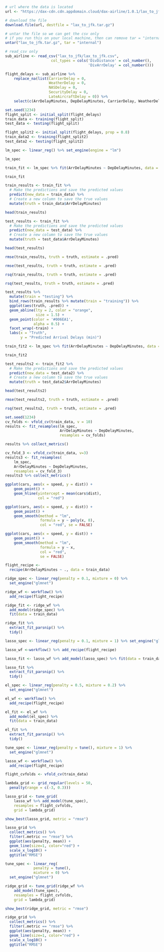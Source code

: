 ```r
# url where the data is located
url <- "https://dax-cdn.cdn.appdomain.cloud/dax-airline/1.0.1/lax_to_jfk.tar.gz"

# download the file
download.file(url, destfile = "lax_to_jfk.tar.gz")

# untar the file so we can get the csv only
# if you run this on your local machine, then can remove tar = "internal" 
untar("lax_to_jfk.tar.gz", tar = "internal")

# read_csv only 
sub_airline <- read_csv("lax_to_jfk/lax_to_jfk.csv",
                     col_types = cols('DivDistance' = col_number(), 
                                      'DivArrDelay' = col_number()))
```
```r
flight_delays <- sub_airline %>% 
    replace_na(list(CarrierDelay = 0,
                    WeatherDelay = 0,
                    NASDelay = 0,
                    SecurityDelay = 0,
                    LateAircraftDelay = 0)) %>%
    select(c(ArrDelayMinutes, DepDelayMinutes, CarrierDelay, WeatherDelay, NASDelay, SecurityDelay, LateAircraftDelay, DayOfWeek, Month))
```
```r
set.seed(1234)
flight_split <- initial_split(flight_delays)
train_data <- training(flight_split)
test_data <- testing(flight_split)
```
```r
flight_split2 <- initial_split(flight_delays, prop = 0.8)
train_data2 <- training(flight_split2)
test_data2 <- testing(flight_split2)
```
```r
lm_spec <- linear_reg() %>% set_engine(engine = "lm")

lm_spec
```
```r
train_fit <- lm_spec %>% fit(ArrDelayMinutes ~ DepDelayMinutes, data = train_data)

train_fit
```
```r
train_results <- train_fit %>%
  # Make the predictions and save the predicted values
  predict(new_data = train_data) %>%
  # Create a new column to save the true values
  mutate(truth = train_data$ArrDelayMinutes)

head(train_results)
```
```r
test_results <- train_fit %>%
  # Make the predictions and save the predicted values
  predict(new_data = test_data) %>%
  # Create a new column to save the true values
  mutate(truth = test_data$ArrDelayMinutes)

head(test_results)
```
```r
rmse(train_results, truth = truth, estimate = .pred)
```
```r
rmse(test_results, truth = truth, estimate = .pred)
```
```r
rsq(train_results, truth = truth, estimate = .pred)
```
```r
rsq(test_results, truth = truth, estimate = .pred)
```
```r
test_results %>%
  mutate(train = "testing") %>%
  bind_rows(train_results %>% mutate(train = "training")) %>%
  ggplot(aes(truth, .pred)) +
  geom_abline(lty = 2, color = "orange", 
              size = 1.5) +
  geom_point(color = '#006EA1', 
             alpha = 0.5) +
  facet_wrap(~train) +
  labs(x = "Truth", 
       y = "Predicted Arrival Delays (min)")
```
```r
train_fit2 <- lm_spec %>% fit(ArrDelayMinutes ~ DepDelayMinutes, data = train_data2)

train_fit2
```
```r
test_results2 <- train_fit2 %>%
  # Make the predictions and save the predicted values
  predict(new_data = test_data2) %>%
  # Create a new column to save the true values
  mutate(truth = test_data2$ArrDelayMinutes)

head(test_results2)
```
```r
rmse(test_results2, truth = truth, estimate = .pred)
```
```r
rsq(test_results2, truth = truth, estimate = .pred)
```
```r
set.seed(1234)
cv_folds <- vfold_cv(train_data, v = 10)
results <- fit_resamples(lm_spec, 
                         ArrDelayMinutes ~ DepDelayMinutes,
                         resamples = cv_folds)
```
```r
results %>% collect_metrics()
```
```r
cv_fold_3 <- vfold_cv(train_data, v=3)
results3 <- fit_resamples(
    lm_spec, 
    ArrDelayMinutes ~ DepDelayMinutes, 
    resamples = cv_fold_3)
results3 %>% collect_metrics()
```
```r
ggplot(cars, aes(x = speed, y = dist)) + 
    geom_point() + 
    geom_hline(yintercept = mean(cars$dist), 
               col = "red") 
```
```r
ggplot(cars, aes(x = speed, y = dist)) + 
    geom_point() + 
    geom_smooth(method = "lm", 
                formula = y ~ poly(x, 8), 
                col = "red", se = FALSE)
```
```r
ggplot(cars, aes(x = speed, y = dist)) + 
    geom_point() + 
    geom_smooth(method = "lm", 
                formula = y ~ x, 
                col = "red", 
                se = FALSE) 
```
```r
flight_recipe <-
  recipe(ArrDelayMinutes ~ ., data = train_data)
```
```r
ridge_spec <- linear_reg(penalty = 0.1, mixture = 0) %>%
  set_engine("glmnet")
```
```r
ridge_wf <- workflow() %>%
  add_recipe(flight_recipe)
```
```r
ridge_fit <- ridge_wf %>%
  add_model(ridge_spec) %>%
  fit(data = train_data)
```
```r
ridge_fit %>%
  extract_fit_parsnip() %>%
  tidy()
```
```r
lasso_spec <- linear_reg(penalty = 0.1, mixture = 1) %>% set_engine("glmnet")

lasso_wf <-workflow() %>% add_recipe(flight_recipe)

lasso_fit <- lasso_wf %>% add_model(lasso_spec) %>% fit(data = train_data)

lasso_fit %>%
  extract_fit_parsnip() %>%
  tidy()
```
```r
el_spec <- linear_reg(penalty = 0.5, mixture = 0.2) %>%
  set_engine("glmnet")

el_wf <- workflow() %>%
  add_recipe(flight_recipe)

el_fit <- el_wf %>%
  add_model(el_spec) %>%
  fit(data = train_data)

el_fit %>%
  extract_fit_parsnip() %>%
  tidy()
```

```r
tune_spec <- linear_reg(penalty = tune(), mixture = 1) %>% 
  set_engine("glmnet")

lasso_wf <- workflow() %>%
  add_recipe(flight_recipe)
```
```r
flight_cvfolds <- vfold_cv(train_data)
```
```r
lambda_grid <- grid_regular(levels = 50,
  penalty(range = c(-3, 0.3)))
```
```r
lasso_grid <- tune_grid(
    lasso_wf %>% add_model(tune_spec), 
    resamples = flight_cvfolds, 
    grid = lambda_grid)
```
```r
show_best(lasso_grid, metric = "rmse")
```
```r
lasso_grid %>%
  collect_metrics() %>%
  filter(.metric == "rmse") %>%
  ggplot(aes(penalty, mean)) +
  geom_line(size=1, color="red") +
  scale_x_log10() +
  ggtitle("RMSE")
```
```r
tune_spec <- linear_reg(
             penalty = tune(), 
             mixture = 0) %>% 
  set_engine("glmnet")

ridge_grid <- tune_grid(ridge_wf %>% 
    add_model(tune_spec), 
    resamples = flight_cvfolds, 
    grid = lambda_grid)

show_best(ridge_grid, metric = "rmse")
```
```r
ridge_grid %>%
  collect_metrics() %>%
  filter(.metric == "rmse") %>%
  ggplot(aes(penalty, mean)) +
  geom_line(size=1, color="red") +
  scale_x_log10() +
  ggtitle("RMSE")
```














